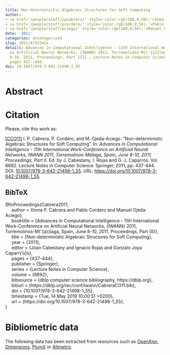 ```yaml
---
title: Non-deterministic Algebraic Structures for Soft Computing
author:
- <a href='/people/staff/ipcabrera/' style='color:rgb(100,0,50);'>Inma P. Cabrera</a>
- <a href='/people/staff/pcordero/' style='color:rgb(100,0,50);'>Pablo Cordero</a>
- <a href='/people/staff/aciego/' style='color:rgb(100,0,50);'>Manuel Ojeda-Aciego</a>
date: '2011'
categories: uncategorised
slug: 2011/AlStSoCo
details: Advances in Computational Intelligence - 11th International Work-Conference
  on Artificial Neural Networks, {IWANN} 2011, Torremolinos-M{\'{a}}laga, Spain, June
  8-10, 2011, Proceedings, Part {II} , Lecture Notes in Computer Science vol. 6692,
  pages 437--444.
doi: 10.1007/978-3-642-21498-1_55
---
```




# Abstract










# Citation
Please, cite this work as:


<a name=bib-Cabrera2011></a>[[CCO11]](#cite-Cabrera2011) I. P. Cabrera, P. Cordero, and M. Ojeda-Aciego. “Non-deterministic Algebraic Structures for Soft Computing”. In: _Advances in Computational Intelligence - 11th International Work-Conference on Artificial Neural Networks, IWANN 2011, Torremolinos-Málaga, Spain, June 8-10, 2011, Proceedings, Part II_. Ed. by J. Cabestany, I. Rojas and G. J. Caparrós. Vol. 6692. Lecture Notes in Computer Science. Springer, 2011, pp. 437-444. DOI: [10.1007/978-3-642-21498-1\_55](https://doi.org/10.1007%2F978-3-642-21498-1%5C_55). URL: [https://doi.org/10.1007/978-3-642-21498-1\_55](https://doi.org/10.1007/978-3-642-21498-1\_55).

::: {.callout-note appearance="minimal" collapse=true}

## BibTeX

@InProceedings{Cabrera2011,<br>&nbsp;&nbsp;&nbsp;&nbsp;  author = {Inma P. Cabrera and Pablo Cordero and Manuel Ojeda-Aciego},<br>&nbsp;&nbsp;&nbsp;&nbsp;  booktitle = {Advances in Computational Intelligence - 11th International Work-Conference on Artificial Neural Networks, {IWANN} 2011, Torremolinos-M{\'{a}}laga, Spain, June 8-10, 2011, Proceedings, Part {II}},<br>&nbsp;&nbsp;&nbsp;&nbsp;  title = {Non-deterministic Algebraic Structures for Soft Computing},<br>&nbsp;&nbsp;&nbsp;&nbsp;  year = {2011},<br>&nbsp;&nbsp;&nbsp;&nbsp;  editor = {Joan Cabestany and Ignacio Rojas and Gonzalo Joya Caparr{\a'o}s},<br>&nbsp;&nbsp;&nbsp;&nbsp;  pages = {437--444},<br>&nbsp;&nbsp;&nbsp;&nbsp;  publisher = {Springer},<br>&nbsp;&nbsp;&nbsp;&nbsp;  series = {Lecture Notes in Computer Science},<br>&nbsp;&nbsp;&nbsp;&nbsp;  volume = {6692},<br>&nbsp;&nbsp;&nbsp;&nbsp;  bibsource = {dblp computer science bibliography, https://dblp.org},<br>&nbsp;&nbsp;&nbsp;&nbsp;  biburl = {https://dblp.org/rec/conf/iwann/CabreraCO11.bib},<br>&nbsp;&nbsp;&nbsp;&nbsp;  doi = {10.1007/978-3-642-21498-1\_55},<br>&nbsp;&nbsp;&nbsp;&nbsp;  timestamp = {Tue, 14 May 2019 10:00:51 +0200},<br>&nbsp;&nbsp;&nbsp;&nbsp;  url = {https://doi.org/10.1007/978-3-642-21498-1\_55},<br>}

:::



# Bibliometric data


The following data has been extracted from resources such as [OpenAlex](https://openalex.org/), [Dimensions](https://app.dimensions.ai/), [PlumX](https://www.elsevier.com/insights/metrics/plumx) or [Altmetric](https://www.altmetric.com/).

<div style="display: flex; justify-content: center; align-items: center; height: 100%;">
<span class="__dimensions_badge_embed__" data-doi="10.1007/978-3-642-21498-1_55" data-legend="always"></span></div><script async src="https://badge.dimensions.ai/badge.js" charset="utf-8"></script>

<div style="display: flex; justify-content: center; align-items: center; height: 100%;">
<a href="https://plu.mx/plum/a/?doi=10.1007/978-3-642-21498-1_55" class="plumx-details" data-site="plum" data-hide-when-empty="true">Non-deterministic Algebraic Structures for Soft Computing</a></div>

<div style="display: flex; justify-content: center; align-items: center; height: 100%;">
<script type="text/javascript" src="https://d1bxh8uas1mnw7.cloudfront.net/assets/embed.js"></script><div data-badge-type="medium-donut" class="altmetric-embed" data-badge-details="right" data-doi="10.1007/978-3-642-21498-1_55"></div></div>


## Cites

The following graph plots the number of cites received by this work from its publication, on a yearly basis.

```r
#| echo: false
#| results: asis
#| warning: false
#| message: false
source(here::here('scripts', 'manage_publications.R'))
df <- readRDS('citation_history.rds')
plot_citation_history(df)
```



## Papers citing this work

The following is a non-exhaustive list of papers that cite this work:


<a name=bib-Kalampakas_2015></a>[[1]](#cite-Kalampakas_2015) A. Kalampakas and O. Louscou-Bozapalidou. “Syntactic Nondeterministic Monoids”. In: _Journal of Discrete Mathematical Sciences and Cryptography_ 18.6 (Nov. 2015), p. 717–726. ISSN: 2169-0065. DOI: [10.1080/09720529.2014.943462](https://doi.org/10.1080%2F09720529.2014.943462). URL: [http://dx.doi.org/10.1080/09720529.2014.943462](http://dx.doi.org/10.1080/09720529.2014.943462).

<a name=bib-Morcillo_2012></a>[[2]](#cite-Morcillo_2012) P. J. Morcillo, G. Moreno, J. Penabad, et al. “Dedekind–MacNeille completion and Cartesian product of multi-adjoint lattices”. In: _International Journal of Computer Mathematics_ 89.13–14 (Sep. 2012), p. 1742–1752. ISSN: 1029-0265. DOI: [10.1080/00207160.2012.689826](https://doi.org/10.1080%2F00207160.2012.689826). URL: [http://dx.doi.org/10.1080/00207160.2012.689826](http://dx.doi.org/10.1080/00207160.2012.689826).

